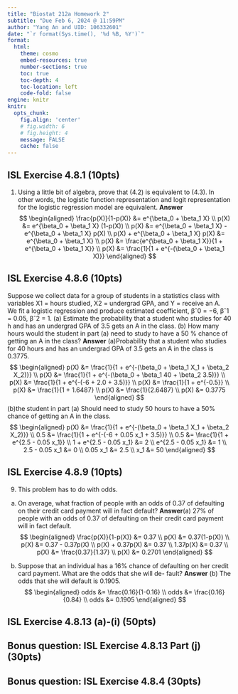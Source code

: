 ```yaml
---
title: "Biostat 212a Homework 2"
subtitle: "Due Feb 6, 2024 @ 11:59PM"
author: "Yang An and UID: 106332601"
date: "`r format(Sys.time(), '%d %B, %Y')`"
format:
  html:
    theme: cosmo
    embed-resources: true
    number-sections: true
    toc: true
    toc-depth: 4
    toc-location: left
    code-fold: false
engine: knitr
knitr:
  opts_chunk: 
    fig.align: 'center'
    # fig.width: 6
    # fig.height: 4
    message: FALSE
    cache: false
---
```


## ISL Exercise 4.8.1 (10pts)

1. Using a little bit of algebra, prove that (4.2) is equivalent to (4.3). In other words, the logistic function representation and logit representation for the logistic regression model are equivalent.
**Answer**
$$
\begin{aligned}
\frac{p(X)}{1-p(X)} &= e^{\beta_0 + \beta_1 X} \\
p(X) &= e^{\beta_0 + \beta_1 X} (1-p(X)) \\
p(X) &= e^{\beta_0 + \beta_1 X} - e^{\beta_0 + \beta_1 X} p(X) \\
p(X) + e^{\beta_0 + \beta_1 X} p(X) &= e^{\beta_0 + \beta_1 X} \\
p(X) &= \frac{e^{\beta_0 + \beta_1 X}}{1 + e^{\beta_0 + \beta_1 X}} \\
p(X) &= \frac{1}{1 + e^{-(\beta_0 + \beta_1 X)}}
\end{aligned}
$$


## ISL Exercise 4.8.6 (10pts)
 Suppose we collect data for a group of students in a statistics class with variables X1 = hours studied, X2 = undergrad GPA, and Y = receive an A. We fit a logistic regression and produce estimated coefficient, βˆ0 = −6, βˆ1 = 0.05, βˆ2 = 1.
(a) Estimate the probability that a student who studies for 40 h and has an undergrad GPA of 3.5 gets an A in the class.
(b) How many hours would the student in part (a) need to study to have a 50 % chance of getting an A in the class?
**Answer**
(a)Probability that a student who studies for 40 hours and has an undergrad GPA of 3.5 gets an A in the class is 0.3775.
$$
\begin{aligned}
p(X) &= \frac{1}{1 + e^{-(\beta_0 + \beta_1 X_1 + \beta_2 X_2)}} \\
p(X) &= \frac{1}{1 + e^{-(\beta_0 + \beta_1 40 + \beta_2 3.5)}} \\
p(X) &= \frac{1}{1 + e^{-(-6 + 2.0 + 3.5)}} \\
p(X) &= \frac{1}{1 + e^{-0.5}} \\
p(X) &= \frac{1}{1 + 1.6487} \\
p(X) &= \frac{1}{2.6487} \\
p(X) &= 0.3775
\end{aligned}
$$
(b)the student in part (a) Should need to study 50 hours to have a 50% chance of getting an A in the class.
$$
\begin{aligned}
p(X) &= \frac{1}{1 + e^{-(\beta_0 + \beta_1 X_1 + \beta_2 X_2)}} \\
0.5 &= \frac{1}{1 + e^{-(-6 + 0.05 x_1 + 3.5)}} \\
0.5 &= \frac{1}{1 + e^{2.5 - 0.05 x_1}} \\
1 + e^{2.5 - 0.05 x_1} &= 2 \\
e^{2.5 - 0.05 x_1} &= 1 \\
2.5 - 0.05 x_1 &= 0 \\
0.05 x_1 &= 2.5 \\
x_1 &= 50
\end{aligned}
$$

## ISL Exercise 4.8.9 (10pts)
9. This problem has to do with odds.
(a) On average, what fraction of people with an odds of 0.37 of
defaulting on their credit card payment will in fact default?
**Answer**(a) 27% of people with an odds of 0.37 of defaulting on their credit card payment will in fact default.
$$
\begin{aligned}
\frac{p(X)}{1-p(X)} &= 0.37 \\
p(X) &= 0.37(1-p(X)) \\
p(X) &= 0.37 - 0.37p(X) \\
p(X) + 0.37p(X) &= 0.37 \\
1.37p(X) &= 0.37 \\
p(X) &= \frac{0.37}{1.37} \\
p(X) &= 0.2701
\end{aligned}
$$

(b) Suppose that an individual has a 16% chance of defaulting on her credit card payment. What are the odds that she will de- fault?
**Answer** (b) The odds that she will default is 0.1905.
$$
\begin{aligned}
odds &= \frac{0.16}{1-0.16} \\
odds &= \frac{0.16}{0.84} \\
odds &= 0.1905
\end{aligned}
$$


## ISL Exercise 4.8.13 (a)-(i) (50pts)

## Bonus question: ISL Exercise 4.8.13 Part (j) (30pts)

## Bonus question: ISL Exercise 4.8.4 (30pts)
